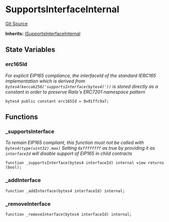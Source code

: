 # SupportsInterfaceInternal
[Git Source](https://github.com/0xStation/0xrails/blob/491ae339f09853335dba9e897f46862d776d54b5/src/lib/ERC165/SupportsInterfaceInternal.sol)

**Inherits:**
[ISupportsInterfaceInternal](/src/lib/ERC165/ISupportsInterface.sol/interface.ISupportsInterfaceInternal.md)


## State Variables
### erc165Id
*For explicit EIP165 compliance, the interfaceId of the standard IERC165 implementation
which is derived from `bytes4(keccak256('supportsInterface(bytes4)'))`
is stored directly as a constant in order to preserve Rails's ERC7201 namespace pattern*


```solidity
bytes4 public constant erc165Id = 0x01ffc9a7;
```


## Functions
### _supportsInterface

*To remain EIP165 compliant, this function must not be called with `bytes4(type(uint32).max)`
Setting `0xffffffff` as true by providing it as `interfaceId` will disable support of EIP165 in child contracts*


```solidity
function _supportsInterface(bytes4 interfaceId) internal view returns (bool);
```

### _addInterface


```solidity
function _addInterface(bytes4 interfaceId) internal;
```

### _removeInterface


```solidity
function _removeInterface(bytes4 interfaceId) internal;
```

